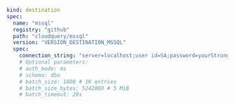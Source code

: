 ```yaml copy
kind: destination
spec:
  name: "mssql"
  registry: "github"
  path: "cloudquery/mssql"
  version: "VERSION_DESTINATION_MSSQL"
  spec:
    connection_string: "server=localhost;user id=SA;password=yourStrongP@ssword;port=1433;database=cloudquery;"
    # Optional parameters:
    # auth_mode: ms
    # schema: dbo
    # batch_size: 1000 # 1K entries
    # batch_size_bytes: 5242880 # 5 MiB
    # batch_timeout: 20s
```